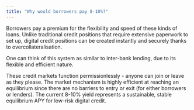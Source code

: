 ```yaml
---
title: "Why would borrowers pay 8-10%?"
---
```


Borrowers pay a premium for the flexibility and speed of these kinds of loans. Unlike traditional credit positions that require extensive paperwork to set up, digital credit positions can be created instantly and securely thanks to overcollateralisation.

One can think of this system as similar to inter-bank lending, due to its flexible and efficient nature.

These credit markets function permissionlessly - anyone can join or leave as they please. The market mechanism is highly efficient at reaching an equilibrium since there are no barriers to entry or exit (for either borrowers or lenders). The current 8-10% yield represents a sustainable, stable equilibrium APY for low-risk digital credit.